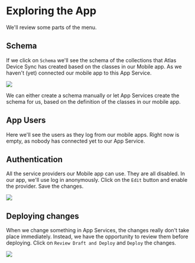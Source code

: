 # Exploring the App

We'll review some parts of the menu.

## Schema

If we click on `Schema` we'll see the schema of the collections that Atlas Device Sync has created based on the classes in our Mobile app. As we haven't (yet) connected our mobile app to this App Service. 

![](/img/2-app-services/empty-schema.png)

We can either create a schema manually or let App Services create the schema for us, based on the definition of the classes in our mobile app.

## App Users

Here we'll see the users as they log from our mobile apps. Right now is empty, as nobody has connected yet to our App Service.

## Authentication

All the service providers our Mobile app can use. They are all disabled. In our app, we'll use log in anonymously. Click on the `Edit` button and enable the provider. Save the changes. 

![](/img/2-app-services/authentication.png)


## Deploying changes

When we change something in App Services, the changes really don't take place immediately. Instead, we have the opportunity to review them before deploying. Click on `Review Draft and Deploy` and `Deploy` the changes.

![](/img/2-app-services/deploy.png)